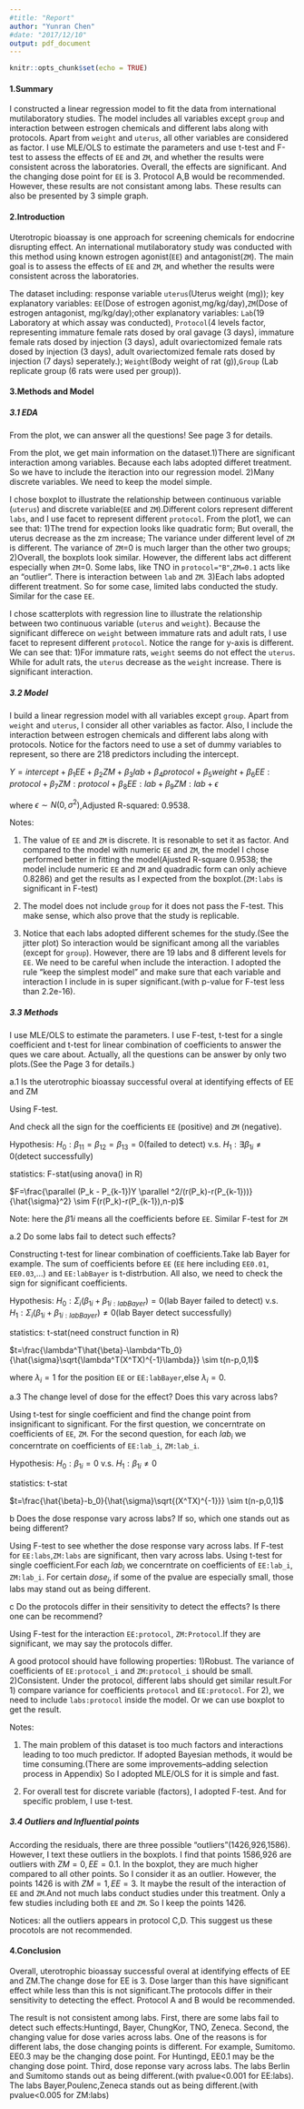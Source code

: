 ```yaml
---
#title: "Report"
author: "Yunran Chen"
#date: "2017/12/10"
output: pdf_document
---
```


```r
knitr::opts_chunk$set(echo = TRUE)
```


#### 1.Summary

I constructed a linear regression model to fit the data from international mutilaboratory studies. The model includes all variables except `group` and interaction between estrogen chemicals and different labs along with protocols. Apart from `weight` and `uterus`, all other variables are considered as factor. I use MLE/OLS to estimate the parameters and use t-test and F-test to assess the effects of `EE` and `ZM`, and whether the results were consistent across the laboratories. Overall, the effects are significant. And the changing dose point for `EE` is 3. Protocol A,B would be recommended. However, these results are not consistant among labs. These results can also be presented by 3 simple graph.

#### 2.Introduction

Uterotropic bioassay is one approach for screening chemicals for endocrine disrupting effect. An international mutilaboratory study was conducted with this method using known estrogen agonist(`EE`) and antagonist(`ZM`). The main goal is to assess the effects of `EE` and `ZM`, and whether the results were consistent across the laboratories. 

The dataset including: response variable `uterus`(Uterus weight (mg)); key explanatory variables: `EE`(Dose of estrogen agonist,mg/kg/day),`ZM`(Dose of estrogen antagonist, mg/kg/day);other explanatory variables:  `Lab`(19 Laboratory at which assay was conducted), `Protocol`(4 levels factor, representing immature female rats dosed by oral gavage (3 days), immature female rats dosed by injection (3 days), adult ovariectomized female rats dosed by injection (3 days), adult ovariectomized female rats dosed by injection (7 days) seperately.); `Weight`(Body weight of rat (g)),`Group` (Lab replicate group (6 rats were used per group)).

#### 3.Methods and Model

##### 3.1 EDA

From the plot, we can answer all the questions! See page 3 for details.

From the plot, we get main information on the dataset.1)There are significant interaction among variables. Because each labs adopted differet treatment. So we have to include the iteraction into our regression model.
2)Many discrete variables. We need to keep the model simple.

I chose boxplot to illustrate the relationship between continuous variable (`uterus`) and discrete variable(`EE` and `ZM`).Different colors represent different `labs`, and I use facet to represent different `protocol`. From the plot1, we can see that: 1)The trend for expection looks like quadratic form; But overall, the uterus decrease as the zm increase; The variance under different level of `ZM` is different. The variance of `ZM`=0 is much larger than the other two groups; 2)Overall, the boxplots look similar. However, the different labs act different especially when `ZM`=0. Some labs, like TNO in `protocol="B"`,`ZM=0.1` acts like an "outlier". There is interaction between `lab` and `ZM`. 3)Each labs adopted different treatment. So for some case, limited labs conducted the study. Similar for the case `EE`.

I chose scatterplots with regression line to illustrate the relationship between two continuous variable (`uterus` and `weight`). Because the significant differece on `weight` between immature rats and adult rats, I use facet to represent different `protocol`. Notice the range for y-axis is different. We can see that: 1)For immature rats, `weight` seems do not effect the `uterus`. While for adult rats, the `uterus` decrease as the `weight` increase. There is significant interaction.

##### 3.2 Model

I build a linear regression model with all variables except `group`. Apart from `weight` and `uterus`, I consider all other variables as factor. Also, I include the interaction between estrogen chemicals and different labs along with protocols. Notice for the factors need to use a set of dummy variables to represent, so there are 218 predictors including the intercept.

$Y=intercept+\beta_1EE+\beta_2ZM+\beta_3lab+\beta_4protocol+\beta_5weight+\beta_6EE:protocol+\beta_7ZM:protocol+\beta_8EE:lab+\beta_9ZM:lab+\epsilon$ 

where $\epsilon \sim N(0,\sigma^2)$,Adjusted R-squared:  0.9538.

Notes:

1. The value of `EE` and `ZM` is discrete. It is resonable to set it as factor. And compared to the model with numeric `EE` and `ZM`, the model I chose performed better in fitting the model(Ajusted R-square 0.9538; the model include numeric `EE` and `ZM` and quadradic form can only achieve 0.8286) and get the results as I expected from the boxplot.(`ZM:labs` is significant in F-test)

2. The model does not include `group` for it does not pass the F-test. This make sense, which also prove that the study is replicable.

3. Notice that each labs adopted different schemes for the study.(See the jitter plot) So interaction would be significant among all the variables (except for `group`). However, there are 19 labs and 8 different levels for `EE`. We need to be careful when include the interaction. I adopted the rule "keep the simplest model" and make sure that each variable and interaction I include in is super significant.(with p-value for F-test less than 2.2e-16).

##### 3.3 Methods

I use MLE/OLS to estimate the parameters. I use F-test, t-test for a single coefficient and t-test for linear combination of coefficients to answer the ques we care about. Actually, all the questions can be answer by only two plots.(See the Page 3 for details.)

a.1 Is the uterotrophic bioassay successful overal at identifying effects of EE and ZM

Using F-test. 

And check all the sign for the coefficients `EE` (positive) and `ZM` (negative). 

Hypothesis: $H_0: \beta_{11}=\beta_{12}=\beta_{13}=0$(failed to detect) v.s. $H_1:\exists \beta_{1i} \neq 0$(detect successfully)

statistics: F-stat(using anova() in R)

$F=\frac{\parallel (P_k - P_{k-1})Y \parallel ^2/(r(P_k)-r(P_{k-1}))}{\hat{\sigma}^2} \sim F(r(P_k)-r(P_{k-1}),n-p)$

Note: here the $\beta{1i}$ means all the coefficients before `EE`. Similar F-test for `ZM`

a.2 Do some labs fail to detect such effects?

Constructing t-test for linear combination of coefficients.Take lab Bayer for example. The sum of coefficients before `EE` (`EE` here including `EE0.01`, `EE0.03`,...) and `EE:labBayer` is t-distrbution. All also, we need to check the sign for significant coefficients.

Hypothesis: $H_0: \Sigma_i (\beta_{1i}+\beta_{1i:labBayer})=0$(lab Bayer failed to detect) v.s. $H_1:\Sigma_i (\beta_{1i}+\beta_{1i:labBayer}) \neq 0$(lab Bayer detect successfully)

statistics: t-stat(need construct function in R)

$t=\frac{\lambda^T\hat{\beta}-\lambda^Tb_0}{\hat{\sigma}\sqrt{\lambda^T(X^TX)^{-1}\lambda}} \sim t(n-p,0,1)$

where $\lambda_i=1$ for the position `EE` or `EE:labBayer`,else $\lambda_i=0$.

a.3 The change level of dose for the effect? Does this vary across labs?

Using t-test for single coefficient and find the change point from insignificant to significant. For the first question, we concerntrate on coefficients of `EE`, `ZM`. For the second question, for each $lab_i$ we concerntrate on coefficients of `EE:lab_i`, `ZM:lab_i`.

Hypothesis: $H_0: \beta_{1i}=0$ v.s. $H_1:\beta_{1i} \neq 0$

statistics: t-stat

$t=\frac{\hat{\beta}-b_0}{\hat{\sigma}\sqrt{(X^TX)^{-1}}} \sim t(n-p,0,1)$

b Does the dose response vary across labs? If so, which one stands out as being different?

Using F-test to see whether the dose response vary across labs. If F-test for `EE:labs`,`ZM:labs` are significant, then vary across labs. Using t-test for single coefficient.For each $lab_i$ we concerntrate on coefficients of `EE:lab_i`, `ZM:lab_i`. For certain $dose_j$, if some of the pvalue are especially small, those labs may stand out as being different.

c Do the protocols differ in their sensitivity to detect the effects? Is there one can be recommend?

Using F-test for the interaction `EE:protocol`, `ZM:Protocol`.If they are significant, we may say the protocols differ. 

A good protocol should have following properties: 1)Robust. The variance of coefficients of `EE:protocol_i` and `ZM:protocol_i` should be small. 2)Consistent. Under the protocol, different labs should get similar result.For 1) compare variance for coefficients `protocol` and `EE:protocol`. For 2), we need to include `labs:protocol` inside the model. Or we can use boxplot to get the result. 

Notes:

1. The main problem of this dataset is too much factors and interactions leading to too much predictor. If adopted Bayesian methods, it would be time consuming.(There are some improvements--adding selection process in Appendix) So I adopted MLE/OLS for it is simple and fast.

2. For overall test for discrete variable (factors), I adopted F-test. And for specific problem, I use t-test.

##### 3.4 Outliers and Influential points

According the residuals, there are three possible "outliers"(1426,926,1586). However, I text these outliers in the boxplots. I find that points 1586,926 are outliers with $ZM=0,EE=0.1$. In the boxplot, they are much higher compared to all other points. So I consider it as an outlier. However, the points 1426 is with $ZM=1,EE=3$. It maybe the result of the interaction of `EE` and `ZM`.And not much labs conduct studies under this treatment. Only a few studies including both `EE` and `ZM`. So I keep the points 1426.

Notices: all the outliers appears in protocol C,D. This suggest us these procotols are not recommended.

#### 4.Conclusion

Overall, uterotrophic bioassay successful overal at identifying effects of EE and ZM.The change dose for EE is 3. Dose larger than this have significant effect while less than this is not significant.The protocols differ in their sensitivity to detecting the effect. Protocol A and B would be recommended.

The result is not consistent among labs. First, there are some labs fail to detect such effects:Huntingd, Bayer, ChungKor, TNO, Zeneca. Second, the changing value for dose varies across labs. One of the reasons is for different labs, the dose changing points is different. For example, Sumitomo. EE0.3 may be the changing dose point. For Huntingd, EE0.1 may be the changing dose point. Third, dose reponse vary across labs. The labs Berlin and Sumitomo stands out as being different.(with pvalue<0.001 for EE:labs). The labs Bayer,Poulenc,Zeneca stands out as being different.(with pvalue<0.005 for ZM:labs)






